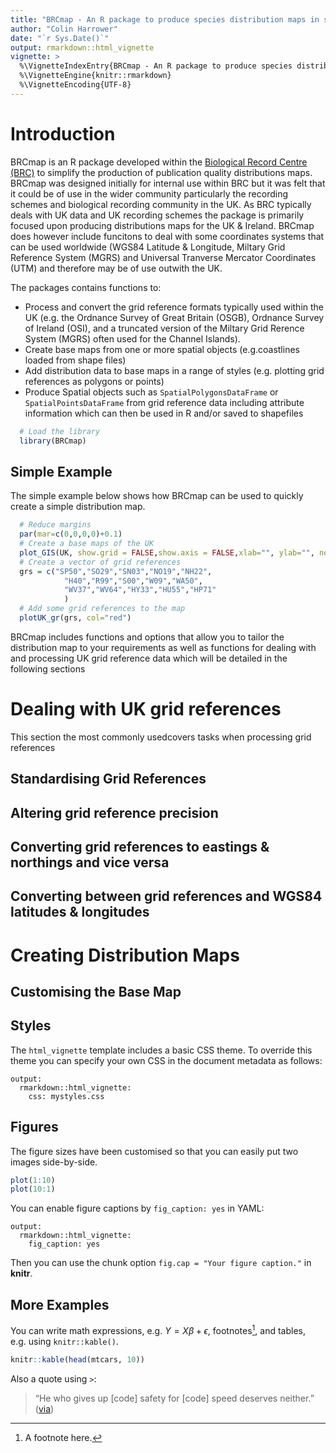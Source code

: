 ```yaml
---
title: "BRCmap - An R package to produce species distribution maps in styles suitable for use in distribution atlases"
author: "Colin Harrower"
date: "`r Sys.Date()`"
output: rmarkdown::html_vignette
vignette: >
  %\VignetteIndexEntry{BRCmap - An R package to produce species distribution maps in styles suitable for use in distribution atlases}
  %\VignetteEngine{knitr::rmarkdown}
  %\VignetteEncoding{UTF-8}
---
```

# Introduction 
BRCmap is an R package developed within the [Biological Record Centre (BRC)](http://www.brc.ac.uk) to simplify the production of publication quality distributions maps. BRCmap was designed initially for internal use within BRC but it was felt that it could be of use in the wider community particularly the recording schemes and biological recording community in the UK.  As BRC typically deals with UK data and  UK recording schemes the package is primarily focused upon producing distributions maps for the UK & Ireland. BRCmap does however include funcitons to deal with some coordinates systems that can be used worldwide (WGS84 Latitude & Longitude, Miltary Grid Reference System (MGRS) and Universal Tranverse Mercator Coordinates (UTM) and therefore may be of use outwith the UK.

The packages contains functions to:

- Process and convert the grid reference formats typically used within the UK (e.g. the Ordnance Survey of Great Britain (OSGB), Ordnance Survey of Ireland (OSI), and a truncated version of the Miltary Grid Rerence System (MGRS) often used for the Channel Islands).
- Create base maps from one or more spatial objects (e.g.coastlines loaded from shape files)
- Add distribution data to base maps in a range of styles (e.g. plotting grid references as polygons or points)
- Produce Spatial objects such as `SpatialPolygonsDataFrame` or `SpatialPointsDataFrame` from grid reference data including attribute information which can then be used in R and/or saved to shapefiles
```r
  # Load the library
  library(BRCmap)
```

## Simple Example
The simple example below shows how BRCmap can be used to quickly create a simple distribution map. 
```r
  # Reduce margins
  par(mar=c(0,0,0,0)+0.1)
  # Create a base maps of the UK
  plot_GIS(UK, show.grid = FALSE,show.axis = FALSE,xlab="", ylab="", new.window = FALSE)
  # Create a vector of grid references
  grs = c("SP50","SO29","SN03","NO19","NH22",
            "H40","R99","S00","W09","WA50",
            "WV37","WV64","HY33","HU55","HP71"
            )
  # Add some grid references to the map
  plotUK_gr(grs, col="red")
```

BRCmap includes functions and options that allow you to tailor the distribution map to your requirements as well as functions for dealing with and processing UK grid reference data which will be detailed in the following sections

# Dealing with UK grid references
This section  the most commonly usedcovers tasks when processing grid references

## Standardising Grid References
  
## Altering grid reference precision
  
## Converting grid references to eastings & northings and vice versa
  
## Converting between grid references and WGS84 latitudes & longitudes

# Creating Distribution Maps
## Customising the Base Map

## Styles

The `html_vignette` template includes a basic CSS theme. To override this theme you can specify your own CSS in the document metadata as follows:

    output: 
      rmarkdown::html_vignette:
        css: mystyles.css

## Figures

The figure sizes have been customised so that you can easily put two images side-by-side. 

```r
plot(1:10)
plot(10:1)
```

You can enable figure captions by `fig_caption: yes` in YAML:

    output:
      rmarkdown::html_vignette:
        fig_caption: yes

Then you can use the chunk option `fig.cap = "Your figure caption."` in **knitr**.

## More Examples

You can write math expressions, e.g. $Y = X\beta + \epsilon$, footnotes^[A footnote here.], and tables, e.g. using `knitr::kable()`.

```r
knitr::kable(head(mtcars, 10))
```

Also a quote using `>`:

> "He who gives up [code] safety for [code] speed deserves neither."
([via](https://twitter.com/hadleywickham/status/504368538874703872))
